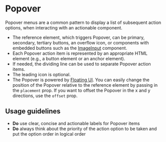 
<Meta of={Stories} />

# Popover

Popover menus are a common pattern to display a list of subsequent action options, when interacting with an actionable component.

<Story of={Stories.Base} />
<Props />

- The reference element, which triggers Popover, can be primary, secondary, tertiary buttons, an overflow icon, or components with embedded buttons such as the [ImageInput](Forms/ImageInput) component.
- Each Popover action item is represented by an appropriate HTML element (e.g., a button element or an anchor element).
- If needed, the dividing line can be used to separate Popover action items.
- The leading icon is optional.
- The Popover is powered by [Floating UI](https://floating-ui.com/docs/react-dom). You can easily change the position of the Popover relative to the reference element by passing in the `placement` prop. If you want to offset the Popover in the x and y directions, use the `offset` prop.

<Story of={Stories.Offset} />

## Usage guidelines

- **Do** use clear, concise and actionable labels for Popover items
- **Do** always think about the priority of the action option to be taken and put the option order in logical order
